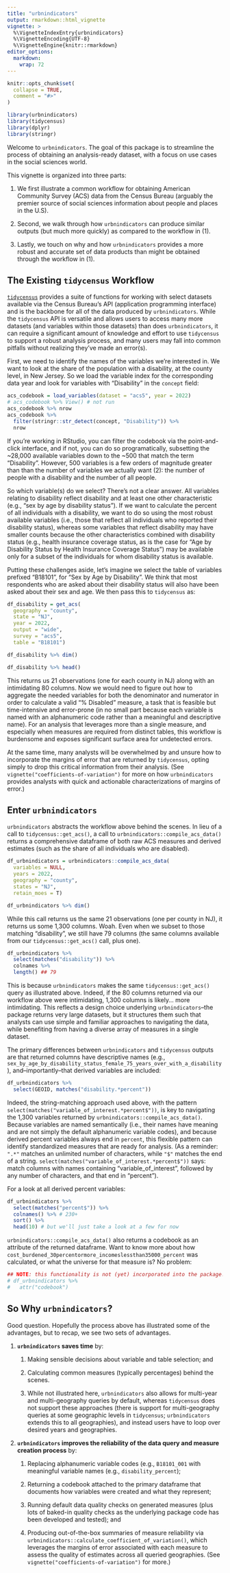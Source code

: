 ```yaml
---
title: "urbnindicators"
output: rmarkdown::html_vignette
vignette: >
  %\VignetteIndexEntry{urbnindicators}
  %\VignetteEncoding{UTF-8}
  %\VignetteEngine{knitr::rmarkdown}
editor_options: 
  markdown: 
    wrap: 72
---
```


```r
knitr::opts_chunk$set(
  collapse = TRUE,
  comment = "#>"
)
```

```r
library(urbnindicators)
library(tidycensus)
library(dplyr)
library(stringr)
```

Welcome to `urbnindicators`. The goal of this package is to streamline
the process of obtaining an analysis-ready dataset, with a focus on use
cases in the social sciences world.

This vignette is organized into three parts:

1.  We first illustrate a common workflow for obtaining American
    Community Survey (ACS) data from the Census Bureau (arguably the
    premier source of social sciences information about people and
    places in the U.S).

2.  Second, we walk through how `urbnindicators` can produce similar
    outputs (but much more quickly) as compared to the workflow in (1).

3.  Lastly, we touch on why and how `urbnindicators` provides a more
    robust and accurate set of data products than might be obtained
    through the workflow in (1).

## The Existing `tidycensus` Workflow

[`tidycensus`](https://walker-data.com/tidycensus/index.html) provides a
suite of functions for working with select datasets available via the
Census Bureau's API (application programming interface) and is the
backbone for all of the data produced by `urbnindicators`. While the
`tidycensus` API is versatile and allows users to access many more
datasets (and variables within those datasets) than does
`urbnindicators`, it can require a significant amount of knowledge and
effort to use `tidycensus` to support a robust analysis process, and
many users may fall into common pitfalls without realizing they've made
an error(s).

First, we need to identify the names of the variables we're interested
in. We want to look at the share of the population with a disability, at
the county level, in New Jersey. So we load the variable index for the
corresponding data year and look for variables with "Disability" in the
`concept` field:

```r
acs_codebook = load_variables(dataset = "acs5", year = 2022)
# acs_codebook %>% View() # not run
acs_codebook %>% nrow
acs_codebook %>%
  filter(stringr::str_detect(concept, "Disability")) %>%
  nrow 
```

If you're working in RStudio, you can filter the codebook via the
point-and-click interface, and if not, you can do so programatically,
subsetting the \~28,000 available variables down to the \~500 that match
the term "Disability". However, 500 variables is a few orders of
magnitude greater than than the number of variables we actually want
(2): the number of people with a disability and the number of all
people.

So which variable(s) do we select? There's not a clear answer. All
variables relating to disability reflect disability and at least one
other characteristic (e.g., "sex by age by disability status"). If we
want to calculate the percent of all individuals with a disability, we
want to do so using the most robust available variables (i.e., those
that reflect all individuals who reported their disability status),
whereas some variables that reflect disability may have smaller counts
because the other characteristics combined with disability status (e.g.,
health insurance coverage status, as is the case for "Age by Disability
Status by Health Insurance Coverage Status") may be available only for a
subset of the individuals for whom disability status is available.

Putting these challenges aside, let's imagine we select the table of
variables prefixed "B18101", for "Sex by Age by Disability". We think
that most respondents who are asked about their disability status will
also have been asked about their sex and age. We then pass this to
`tidycensus` as:

```r
df_disability = get_acs(
  geography = "county",
  state = "NJ", 
  year = 2022,
  output = "wide",
  survey = "acs5",
  table = "B18101")

df_disability %>% dim()

df_disability %>% head()
```

This returns us 21 observations (one for each county in NJ) along with
an intimidating 80 columns. Now we would need to figure out how to
aggregate the needed variables for both the denominator and numerator in
order to calculate a valid "% Disabled" measure, a task that is feasible
but time-intensive and error-prone (in no small part because each
variable is named with an alphanumeric code rather than a meaningful and
descriptive name). For an analysis that leverages more than a single
measure, and especially when measures are required from distinct tables,
this workflow is burdensome and exposes significant surface area for
undetected errors.

At the same time, many analysts will be overwhelmed by and unsure how to
incorporate the margins of error that are returned by `tidycensus`,
opting simply to drop this critical information from their analysis.
(See `vignette("coefficients-of-variation")` for more on how
`urbnindicators` provides analysts with quick and actionable
characterizations of margins of error.)

## Enter `urbnindicators`

`urbnindicators` abstracts the workflow above behind the scenes. In lieu
of a call to `tidycensus::get_acs()`, a call to
`urbnindicators::compile_acs_data()` returns a comprehensive dataframe
of both raw ACS measures and derived estimates (such as the share of all
individuals who are disabled).

```r
df_urbnindicators = urbnindicators::compile_acs_data(
  variables = NULL,
  years = 2022,
  geography = "county",
  states = "NJ",
  retain_moes = T)

df_urbnindicators %>% dim()
```

While this call returns us the same 21 observations (one per county in
NJ), it returns us some 1,300 columns. Woah. Even when we subset to
those matching "disability", we still have 79 columns (the same columns
available from our `tidycensus::get_acs()` call, plus one).

```r
df_urbnindicators %>%
  select(matches("disability")) %>% 
  colnames %>% 
  length() ## 79
```

This is because `urbnindicators` makes the same `tidycensus::get_acs()`
query as illustrated above. Indeed, if the 80 columns returned via our
workflow above were intimidating, 1,300 columns is likely... more
intimidating. This reflects a design choice underlying
`urbnindicators`--the package returns very large datasets, but it
structures them such that analysts can use simple and familiar
approaches to navigating the data, while benefiting from having a
diverse array of measures in a single dataset.

The primary differences between `urbnindicators` and `tidycensus`
outputs are that returned columns have descriptive names (e.g.,
`sex_by_age_by_disability_status_female_75_years_over_with_a_disability`),
and--importantly--that derived variables are included:

```r
df_urbnindicators %>%
  select(GEOID, matches("disability.*percent"))
```

Indeed, the string-matching approach used above, with the pattern
`select(matches("variable_of_interest.*percent$"))`, is key to
navigating the 1,300 variables returned by
`urbnindicators::compile_acs_data()`. Because variables are named
semantically (i.e., their names have meaning and are not simply the
default alphanumeric variable codes), and because derived percent
variables always end in `percent`, this flexible pattern can identify
standardized measures that are ready for analysis. (As a reminder:
`".*"` matches an unlimited number of characters, while `"$"` matches
the end of a string. `select(matches("variable_of_interest.*percent$"))`
says: match columns with names containing "variable_of_interest",
followed by any number of characters, and that end in "percent").

For a look at all derived percent variables:

```r
df_urbnindicators %>%
  select(matches("percent$")) %>%
  colnames() %>% # 230+
  sort() %>%
  head(10) # but we'll just take a look at a few for now
```

`urbnindicators::compile_acs_data()` also returns a codebook as an
attribute of the returned dataframe. Want to know more about how
`cost_burdened_30percentormore_incomeslessthan35000_percent` was
calculated, or what the universe for that measure is? No problem:

```r
## NOTE: this functionality is not (yet) incorporated into the package!
# df_urbnindicators %>%
#   attr("codebook")
```

## So Why `urbnindicators`?

Good question. Hopefully the process above has illustrated some of the
advantages, but to recap, we see two sets of advantages.

1.  **`urbnindicators` saves time** by:

    1.  Making sensible decisions about variable and table selection;
        and

    2.  Calculating common measures (typically percentages) behind the
        scenes.

    3.  While not illustrated here, `urbnindicators` also allows for
        multi-year and multi-geography queries by default, whereas
        `tidycensus` does not support these approaches (there is support
        for multi-geography queries at some geographic levels in
        `tidycensus`; `urbnindicators` extends this to all geographies),
        and instead users have to loop over desired years and
        geographies.

2.  **`urbnindicators` improves the reliability of the data query and
    measure creation process** by:

    1.  Replacing alphanumeric variable codes (e.g., `B18101_001` with
        meaningful variable names (e.g., `disability_percent`);

    2.  Returning a codebook attached to the primary dataframe that
        documents how variables were created and what they represent;

    3.  Running default data quality checks on generated measures (plus
        lots of baked-in quality checks as the underlying package code
        has been developed and tested); and

    4.  Producing out-of-the-box summaries of measure reliability via
        `urbnindicators::calculate_coefficient_of_variation()`, which
        leverages the margins of error associated with each measure to
        assess the quality of estimates across all queried geographies.
        (See `vignette("coefficients-of-variation")` for more.)
